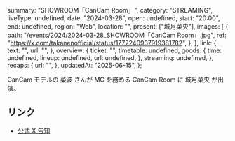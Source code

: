   summary: "SHOWROOM「CanCam Room」",
  category: "STREAMING",
  liveType: undefined,
  date: "2024-03-28",
  open: undefined,
  start: "20:00",
  end: undefined,
  region: "Web",
  location: "",
  present: ["城月菜央"],
  images: [
    {
      path: "/events/2024/2024-03-28_SHOWROOM「CanCam Room」.jpg",
      ref: "https://x.com/takanenofficial/status/1772240937919381782",
    },
  ],
  link: {
    text: "",
    url: "",
  },
  overview: {
    ticket: "",
    timetable: undefined,
    goods: {
      time: undefined,
      lineup: undefined,
      url: undefined,
    },
    streaming: undefined,
  },
  recaps: {
    url: "",
  },
  updatedAt: "2025-06-15",
};

CanCam モデルの 菜波 さんが MC を務める CanCam Room に 城月菜央 が出演。

## リンク

- [公式 X 告知](https://x.com/takanenofficial/status/1772240937919381782)
